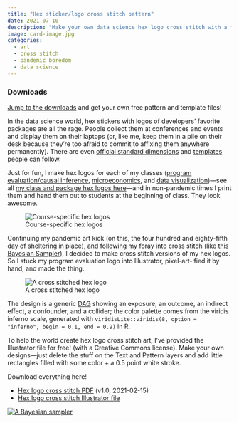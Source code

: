 ```yaml
---
title: "Hex sticker/logo cross stitch pattern"
date: 2021-07-10
description: "Make your own data science hex logo cross stitch with a free pattern and an Illustrator template"
image: card-image.jpg
categories: 
  - art
  - cross stitch
  - pandemic boredom
  - data science
---
```


::: {.callout-tip}
### Downloads

<a href="#downloads">Jump to the downloads</a> and get your own free pattern and template files!
:::

In the data science world, hex stickers with logos of developers' favorite packages are all the rage. People collect them at conferences and events and display them on their laptops (or, like me, keep them in a pile on their desk because they're too afraid to commit to affixing them anywhere permanently). There are even [official standard dimensions](http://hexb.in/sticker.html) and [templates](https://github.com/terinjokes/StickersStandard) people can follow.

Just for fun, I make hex logos for each of my classes ([program evaluation/causal inference](https://evalsp21.classes.andrewheiss.com/), [microeconomics](https://econs21.classes.andrewheiss.com/), and [data visualization](https://datavizs21.classes.andrewheiss.com/))—see all [my class and package hex logos here](https://github.com/andrewheiss/hex-stickers)—and in non-pandemic times I print them and hand them out to students at the beginning of class. They look awesome.

![Course-specific hex logos](class-hexes.png "Course-specific hex logos")

Continuing my pandemic art kick (on this, the four hundred and eighty-fifth day of sheltering in place), and following my foray into cross stitch (like [this Bayesian Sampler](https://www.andrewheiss.com/blog/2021/01/26/bayesian-cross-stitch-sampler/)), I decided to make cross stitch versions of my hex logos. So I stuck my program evaluation logo into Illustrator, pixel-art-ified it by hand, and made the thing.

![A cross stitched hex logo](eval-cross-stitch.jpg "A cross stitched hex logo")

The design is a generic [DAG](https://en.wikipedia.org/wiki/Directed_acyclic_graph) showing an exposure, an outcome, an indirect effect, a confounder, and a collider; the color palette comes from the viridis inferno scale, generated with `viridisLite::viridis(8, option = "inferno", begin = 0.1, end = 0.9)` in R.

To help the world create hex logo cross stitch art, I've provided the Illustrator file for free! (with a Creative Commons license). Make your own designs—just delete the stuff on the Text and Pattern layers and add little rectangles filled with some color + a 0.5 point white stroke.

<span id="downloads">Download everything here!</span>

- [Hex logo cross stitch PDF](hex-sticker-template.pdf) (v1.0, 2021-02-15)
- [Hex logo cross stitch Illustrator file](hex-sticker-template.ai)

[![A Bayesian sampler](eval-template.png "A Bayesian sampler")](hex-sticker-template.pdf)
